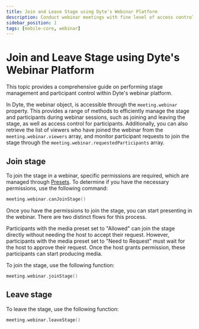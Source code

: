 ```yaml
---
title: Join and Leave Stage using Dyte's Webinar Platform
description: Conduct webinar meetings with fine level of access controls.
sidebar_position: 1
tags: [mobile-core, webinar]
---
```


# Join and Leave Stage using Dyte's Webinar Platform

This topic provides a comprehensive guide on performing stage management and participant control within Dyte's webinar platform.

In Dyte, the webinar object, is accessible through the `meeting.webinar` property. This provides a range of methods to efficiently manage the stage and participants during webinar sessions, such as joining and leaving the stage, as well as access control for participants. Additionally, you can also retrieve the list of viewers who have joined the webinar from the `meeting.webinar.viewers` array, and monitor participant requests to join the stage through the `meeting.webinar.requestedParticipants` array.

## Join stage

To join the stage in a webinar, specific permissions are required, which are managed through [Presets](/guides/capabilities/presets). To determine if you have the necessary permissions, use the following command:

```kotlin
meeting.webinar.canJoinStage()
```

Once you have the permissions to join the stage, you can start presenting in the webinar. There are two distinct flows for this process.

Participants with the media preset set to "Allowed" can join the stage directly without needing the host to accept their request. However, participants with the media preset set to "Need to Request" must wait for the host to approve their request. Once the host grants permission, these participants can start producing media.

To join the stage, use the following function:

```kotlin
meeting.webinar.joinStage()
```

## Leave stage

To leave the stage, use the following function:

```kotlin
meeting.webinar.leaveStage()
```
